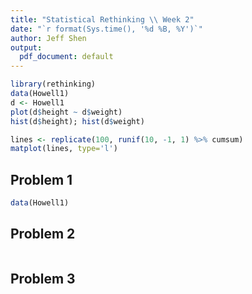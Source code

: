 ```yaml
---
title: "Statistical Rethinking \\ Week 2"
date: "`r format(Sys.time(), '%d %B, %Y')`"
author: Jeff Shen
output:
  pdf_document: default
---
```


```r
library(rethinking)
data(Howell1)
d <- Howell1
plot(d$height ~ d$weight)
hist(d$height); hist(d$weight)
```
```r
lines <- replicate(100, runif(10, -1, 1) %>% cumsum)
matplot(lines, type='l')
```

## Problem 1

```r
data(Howell1)
```

\newpage

## Problem 2

```r

```
\newpage

## Problem 3

```r

```

